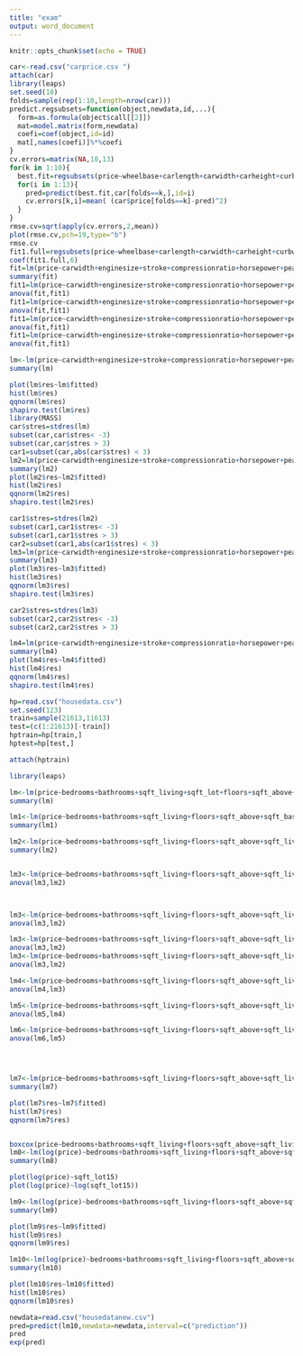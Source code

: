 ---
title: "exam"
output: word_document
---

```{r setup, include=FALSE}
knitr::opts_chunk$set(echo = TRUE)
```

```{r}
car<-read.csv("carprice.csv ")
attach(car)
library(leaps)
set.seed(18)
folds=sample(rep(1:10,length=nrow(car)))
predict.regsubsets=function(object,newdata,id,...){
  form=as.formula(object$call[[2]])
  mat=model.matrix(form,newdata)
  coefi=coef(object,id=id)
  mat[,names(coefi)]%*%coefi
}
cv.errors=matrix(NA,10,13)
for(k in 1:10){
  best.fit=regsubsets(price~wheelbase+carlength+carwidth+carheight+curbweight+enginesize+boreratio+stroke+compressionratio+horsepower+peakrpm+citympg+highwaympg,data=car[folds!=k,],nvmax=13)
  for(i in 1:13){
    pred=predict(best.fit,car[folds==k,],id=i)
    cv.errors[k,i]=mean( (car$price[folds==k]-pred)^2)
  }
}
rmse.cv=sqrt(apply(cv.errors,2,mean))
plot(rmse.cv,pch=19,type="b")
rmse.cv
fit1.full=regsubsets(price~wheelbase+carlength+carwidth+carheight+curbweight+enginesize+boreratio+stroke+compressionratio+horsepower+peakrpm+citympg+highwaympg,data=car, nvmax = 13)
coef(fit1.full,6)
fit=lm(price~carwidth+enginesize+stroke+compressionratio+horsepower+peakrpm,data = car)
summary(fit)
fit1=lm(price~carwidth+enginesize+stroke+compressionratio+horsepower+peakrpm+symboling,data = car)
anova(fit,fit1)
fit1=lm(price~carwidth+enginesize+stroke+compressionratio+horsepower+peakrpm+fueltype,data = car)
anova(fit,fit1)
fit1=lm(price~carwidth+enginesize+stroke+compressionratio+horsepower+peakrpm+doornumber,data = car)
anova(fit,fit1)
fit1=lm(price~carwidth+enginesize+stroke+compressionratio+horsepower+peakrpm+cylindernumber,data = car)
anova(fit,fit1)

lm<-lm(price~carwidth+enginesize+stroke+compressionratio+horsepower+peakrpm+cylindernumber,data = car,na.action=na.exclude)
summary(lm)

plot(lm$res~lm$fitted)
hist(lm$res)
qqnorm(lm$res)
shapiro.test(lm$res)
library(MASS)
car$stres=stdres(lm)
subset(car,car$stres< -3)
subset(car,car$stres > 3)
car1=subset(car,abs(car$stres) < 3)
lm2=lm(price~carwidth+enginesize+stroke+compressionratio+horsepower+peakrpm+cylindernumber,data = car1,na.action=na.exclude)
summary(lm2)
plot(lm2$res~lm2$fitted)
hist(lm2$res)
qqnorm(lm2$res)
shapiro.test(lm2$res)

car1$stres=stdres(lm2)
subset(car1,car1$stres< -3)
subset(car1,car1$stres > 3)
car2=subset(car1,abs(car1$stres) < 3)
lm3=lm(price~carwidth+enginesize+stroke+compressionratio+horsepower+peakrpm+cylindernumber,data = car2,na.action=na.exclude)
summary(lm3)
plot(lm3$res~lm3$fitted)
hist(lm3$res)
qqnorm(lm3$res)
shapiro.test(lm3$res)

car2$stres=stdres(lm3)
subset(car2,car2$stres< -3)
subset(car2,car2$stres > 3)

lm4=lm(price~carwidth+enginesize+stroke+compressionratio+horsepower+peakrpm,data = car2,na.action=na.exclude)
summary(lm4)
plot(lm4$res~lm4$fitted)
hist(lm4$res)
qqnorm(lm4$res)
shapiro.test(lm4$res)
```

```{r}
hp=read.csv("housedata.csv")
set.seed(123)
train=sample(21613,11613)
test=(c(1:21613)[-train])
hptrain=hp[train,]
hptest=hp[test,]

attach(hptrain)

library(leaps)

lm<-lm(price~bedrooms+bathrooms+sqft_living+sqft_lot+floors+sqft_above+sqft_basement+sqft_living15+sqft_lot15+yr_lastmodified,data = hptrain)
summary(lm)

lm1<-lm(price~bedrooms+bathrooms+sqft_living+floors+sqft_above+sqft_basement+sqft_living15+sqft_lot15+yr_lastmodified,data = hptrain)
summary(lm1)

lm2<-lm(price~bedrooms+bathrooms+sqft_living+floors+sqft_above+sqft_living15+sqft_lot15+yr_lastmodified,data = hptrain)
summary(lm2)


lm3<-lm(price~bedrooms+bathrooms+sqft_living+floors+sqft_above+sqft_living15+sqft_lot15+yr_lastmodified+waterfront,data = hptrain)
anova(lm3,lm2)



lm3<-lm(price~bedrooms+bathrooms+sqft_living+floors+sqft_above+sqft_living15+sqft_lot15+yr_lastmodified+view,data = hptrain)
anova(lm3,lm2)

lm3<-lm(price~bedrooms+bathrooms+sqft_living+floors+sqft_above+sqft_living15+sqft_lot15+yr_lastmodified+condition,data = hptrain)
anova(lm3,lm2)
lm3<-lm(price~bedrooms+bathrooms+sqft_living+floors+sqft_above+sqft_living15+sqft_lot15+yr_lastmodified+grade,data = hptrain)
anova(lm3,lm2)

lm4<-lm(price~bedrooms+bathrooms+sqft_living+floors+sqft_above+sqft_living15+sqft_lot15+yr_lastmodified+waterfront+grade,data = hptrain)
anova(lm4,lm3)

lm5<-lm(price~bedrooms+bathrooms+sqft_living+floors+sqft_above+sqft_living15+sqft_lot15+yr_lastmodified+waterfront+grade+view,data = hptrain)
anova(lm5,lm4)

lm6<-lm(price~bedrooms+bathrooms+sqft_living+floors+sqft_above+sqft_living15+sqft_lot15+yr_lastmodified+waterfront+grade+view+condition,data = hptrain)
anova(lm6,lm5)




lm7<-lm(price~bedrooms+bathrooms+sqft_living+floors+sqft_above+sqft_living15+sqft_lot15+yr_lastmodified+waterfront+grade+view+condition,data = hptest)
summary(lm7)

plot(lm7$res~lm7$fitted)
hist(lm7$res)
qqnorm(lm7$res)


boxcox(price~bedrooms+bathrooms+sqft_living+floors+sqft_above+sqft_living15+sqft_lot15+yr_lastmodified+waterfront+grade+view+condition,data = hptest)
lm8<-lm(log(price)~bedrooms+bathrooms+sqft_living+floors+sqft_above+sqft_living15+sqft_lot15+yr_lastmodified+waterfront+grade+view+condition,data = hptest)
summary(lm8)

plot(log(price)~sqft_lot15)
plot(log(price)~log(sqft_lot15))

lm9<-lm(log(price)~bedrooms+bathrooms+sqft_living+floors+sqft_above+sqft_living15+log(sqft_lot15)+yr_lastmodified+waterfront+grade+view+condition,data = hptest)
summary(lm9)

plot(lm9$res~lm9$fitted)
hist(lm9$res)
qqnorm(lm9$res)

lm10<-lm(log(price)~bedrooms+bathrooms+sqft_living+floors+sqft_above+sqft_living15+log(sqft_lot15)+yr_lastmodified+waterfront+grade+view+condition,data = hp)
summary(lm10)

plot(lm10$res~lm10$fitted)
hist(lm10$res)
qqnorm(lm10$res)

newdata=read.csv("housedatanew.csv")
pred=predict(lm10,newdata=newdata,interval=c("prediction"))
pred
exp(pred)
```

